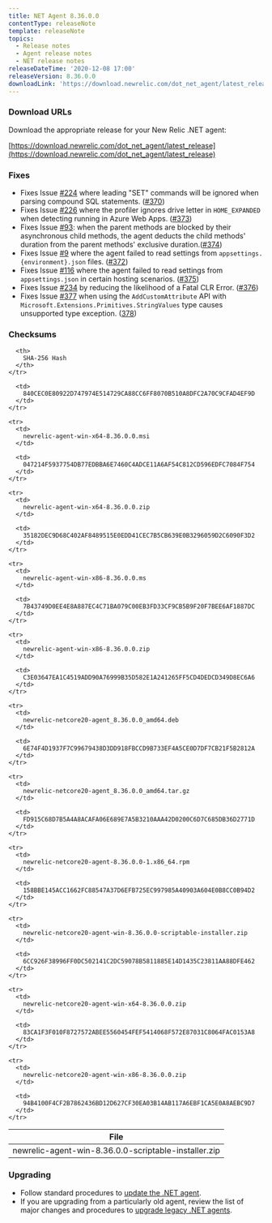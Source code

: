 ```yaml
---
title: NET Agent 8.36.0.0
contentType: releaseNote
template: releaseNote
topics:
  - Release notes
  - Agent release notes
  - NET release notes
releaseDateTime: '2020-12-08 17:00'
releaseVersion: 8.36.0.0
downloadLink: 'https://download.newrelic.com/dot_net_agent/latest_release'
---
```


### Download URLs

Download the appropriate release for your New Relic .NET agent:

[https://download.newrelic.com/dot_net_agent/latest_release](https://download.newrelic.com/dot_net_agent/latest_release)

### Fixes

* Fixes Issue [#224](https://github.com/newrelic/newrelic-dotnet-agent/issues/224) where leading "SET" commands will be ignored when parsing compound SQL statements. ([#370](https://github.com/newrelic/newrelic-dotnet-agent/pull/370))
* Fixes Issue [#226](https://github.com/newrelic/newrelic-dotnet-agent/issues/226) where the profiler ignores drive letter in `HOME_EXPANDED` when detecting running in Azure Web Apps. ([#373](https://github.com/newrelic/newrelic-dotnet-agent/pull/373))
* Fixes Issue [#93](https://github.com/newrelic/newrelic-dotnet-agent/issues/93): when the parent methods are blocked by their asynchronous child methods, the agent deducts the child methods' duration from the parent methods' exclusive duration.([#374](https://github.com/newrelic/newrelic-dotnet-agent/pull/374))
* Fixes Issue [#9](https://github.com/newrelic/newrelic-dotnet-agent/issues/9) where the agent failed to read settings from `appsettings.{environment}.json` files. ([#372](https://github.com/newrelic/newrelic-dotnet-agent/pull/372))
* Fixes Issue [#116](https://github.com/newrelic/newrelic-dotnet-agent/issues/116) where the agent failed to read settings from `appsettings.json` in certain hosting scenarios. ([#375](https://github.com/newrelic/newrelic-dotnet-agent/pull/375))
* Fixes Issue [#234](https://github.com/newrelic/newrelic-dotnet-agent/issues/234) by reducing the likelihood of a Fatal CLR Error. ([#376](https://github.com/newrelic/newrelic-dotnet-agent/pull/376))
* Fixes Issue [#377](https://github.com/newrelic/newrelic-dotnet-agent/issues/377) when using the `AddCustomAttribute` API with `Microsoft.Extensions.Primitives.StringValues` type causes unsupported type exception. ([378](https://github.com/newrelic/newrelic-dotnet-agent/pull/378))

### Checksums

<Table>
  <thead>
    <tr>
      <th>
        File
      </th>

      <th>
        SHA-256 Hash
      </th>
    </tr>
  </thead>

  <tbody>
    <tr>
      <td>
        newrelic-agent-win-8.36.0.0-scriptable-installer.zip
      </td>

      <td>
        840CEC0E80922D747974E514729CA88CC6FF8070B510A8DFC2A70C9CFAD4EF9D
      </td>
    </tr>

    <tr>
      <td>
        newrelic-agent-win-x64-8.36.0.0.msi
      </td>

      <td>
        047214F5937754DB77EDBBA6E7460C4ADCE11A6AF54C812CD596EDFC7084F754
      </td>
    </tr>

    <tr>
      <td>
        newrelic-agent-win-x64-8.36.0.0.zip
      </td>

      <td>
        35182DEC9D68C402AF8489515E0EDD41CEC7B5CB639E0B3296059D2C6090F3D2
      </td>
    </tr>

    <tr>
      <td>
        newrelic-agent-win-x86-8.36.0.0.ms
      </td>

      <td>
        7B43749D0EE4E8A887EC4C71BA079C00EB3FD33CF9CB5B9F20F7BEE6AF1887DC
      </td>
    </tr>

    <tr>
      <td>
        newrelic-agent-win-x86-8.36.0.0.zip
      </td>

      <td>
        C3E03647EA1C4519ADD90A76999B35D582E1A241265FF5CD4DEDCD349D8EC6A6
      </td>
    </tr>

    <tr>
      <td>
        newrelic-netcore20-agent_8.36.0.0_amd64.deb
      </td>

      <td>
        6E74F4D1937F7C99679438D3DD918FBCCD9B733EF4A5CE0D7DF7CB21F5B2812A
      </td>
    </tr>

    <tr>
      <td>
        newrelic-netcore20-agent_8.36.0.0_amd64.tar.gz
      </td>

      <td>
        FD915C68D7B5A4A8ACAFA06E689E7A5B3210AAA42D0200C6D7C685DB36D2771D
      </td>
    </tr>

    <tr>
      <td>
        newrelic-netcore20-agent-8.36.0.0-1.x86_64.rpm
      </td>

      <td>
        158BBE145ACC1662FC88547A37D6EFB725EC997985A40903A604E0B8CC0B94D2
      </td>
    </tr>

    <tr>
      <td>
        newrelic-netcore20-agent-win-8.36.0.0-scriptable-installer.zip
      </td>

      <td>
        6CC926F38996FF0DC502141C2DC59078B5811885E14D1435C23811AA88DFE462
      </td>
    </tr>

    <tr>
      <td>
        newrelic-netcore20-agent-win-x64-8.36.0.0.zip
      </td>

      <td>
        83CA1F3F010F8727572ABEE5560454FEF5414068F572E87031C8064FAC0153A8
      </td>
    </tr>

    <tr>
      <td>
        newrelic-netcore20-agent-win-x86-8.36.0.0.zip
      </td>

      <td>
        94B4100F4CF2B7862436BD12D627CF30EA03B14AB117A6EBF1CA5E0A8AEBC9D7
      </td>
    </tr>
  </tbody>
</Table>

### Upgrading

* Follow standard procedures to [update the .NET agent](/docs/agents/net-agent/installation-configuration/update-net-agent).
* If you are upgrading from a particularly old agent, review the list of major changes and procedures to [upgrade legacy .NET agents](/docs/agents/net-agent/troubleshooting/upgrade-legacy-net-agents).
